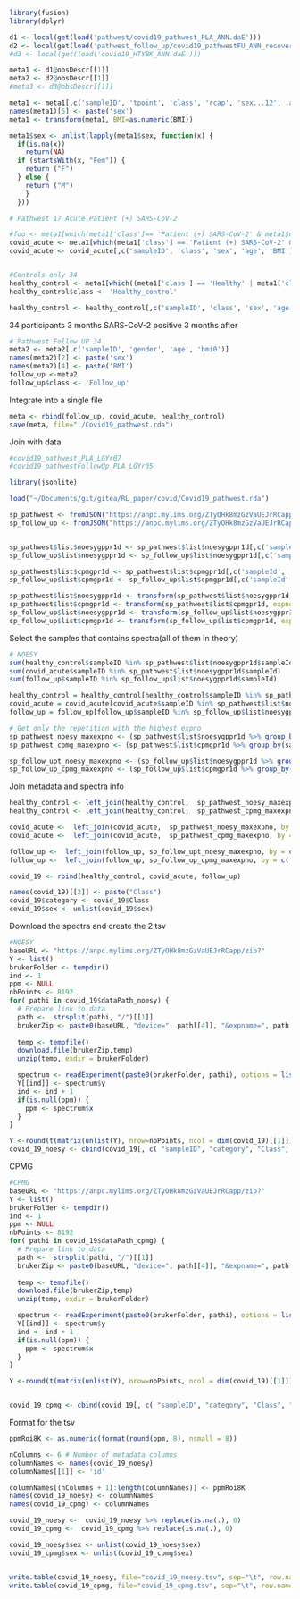 ```r
library(fusion)
library(dplyr)

```

```r
d1 <- local(get(load('pathwest/covid19_pathwest_PLA_ANN.daE')))
d2 <- local(get(load('pathwest_follow_up/covid19_pathwestFU_ANN_recovery.daE')))
#d3 <- local(get(load('covid19_HTYBK_ANN.daE')))
```

```r
meta1 <- d1@obsDescr[[1]]
meta2 <- d2@obsDescr[[1]]
#meta3 <- d3@obsDescr[[1]]
```

```r

meta1 <- meta1[,c('sampleID', 'tpoint', 'class', 'rcap', 'sex...12', 'age', 'BMI', 'MS.Exp')]
names(meta1)[5] <- paste('sex')
meta1 <- transform(meta1, BMI=as.numeric(BMI))

meta1$sex <- unlist(lapply(meta1$sex, function(x) {
  if(is.na(x))
    return(NA)
  if (startsWith(x, "Fem")) {
    return ("F")
  } else {
    return ("M")
    }
  }))

# Pathwest 17 Acute Patient (+) SARS-CoV-2

#foo <- meta1[which(meta1['class']== 'Patient (+) SARS-CoV-2' & meta1$covidSwab=="pos"),]
covid_acute <- meta1[which(meta1['class'] == 'Patient (+) SARS-CoV-2' & meta1['tpoint'] == 1 & !is.na(meta1$MS.Exp)),]
covid_acute <- covid_acute[,c('sampleID', 'class', 'sex', 'age', 'BMI')]


#Controls only 34
healthy_control <- meta1[which((meta1['class'] == 'Healthy' | meta1['class'] == 'Healthy*' |  meta1['class'] == 'Healthy_intern') & meta1['tpoint'] == 1),]
healthy_control$class <- 'Healthy_control'

healthy_control <- healthy_control[,c('sampleID', 'class', 'sex', 'age', 'BMI')]
```
34 participants 3 months SARS-CoV-2 positive 3 months after

```r
# Pathwest Follow UP 34
meta2 <- meta2[,c('sampleID', 'gender', 'age', 'bmi0')]
names(meta2)[2] <- paste('sex')
names(meta2)[4] <- paste('BMI')
follow_up <-meta2
follow_up$class <- 'Follow_up'
```

Integrate into a single file 

```r
meta <- rbind(follow_up, covid_acute, healthy_control)
save(meta, file="./Covid19_pathwest.rda")
```

Join with data

```r
#covid19_pathwest_PLA_LGYr07
#covid19_pathwestFollowUp_PLA_LGYr05

library(jsonlite)

load("~/Documents/git/gitea/RL_paper/covid/Covid19_pathwest.rda")

sp_pathwest <- fromJSON("https://anpc.mylims.org/ZTyOHk8mzGzVaUEJrRCapp/link?runName=LGYr07")
sp_follow_up <- fromJSON("https://anpc.mylims.org/ZTyOHk8mzGzVaUEJrRCapp/link?runName=LGYr02")


sp_pathwest$list$noesygppr1d <- sp_pathwest$list$noesygppr1d[,c('sampleId', 'expno', 'dataPath')]
sp_follow_up$list$noesygppr1d <- sp_follow_up$list$noesygppr1d[,c('sampleId', 'expno', 'dataPath')]

sp_pathwest$list$cpmgpr1d <- sp_pathwest$list$cpmgpr1d[,c('sampleId', 'expno', 'dataPath')]
sp_follow_up$list$cpmgpr1d <- sp_follow_up$list$cpmgpr1d[,c('sampleId', 'expno', 'dataPath')]

sp_pathwest$list$noesygppr1d <- transform(sp_pathwest$list$noesygppr1d, expno = as.numeric(expno))
sp_pathwest$list$cpmgpr1d <- transform(sp_pathwest$list$cpmgpr1d, expno = as.numeric(expno))
sp_follow_up$list$noesygppr1d <- transform(sp_follow_up$list$noesygppr1d, expno = as.numeric(expno))
sp_follow_up$list$cpmgpr1d <- transform(sp_follow_up$list$cpmgpr1d, expno = as.numeric(expno))

```
Select the samples that contains spectra(all of them in theory)
```r
# NOESY
sum(healthy_control$sampleID %in% sp_pathwest$list$noesygppr1d$sampleId)
sum(covid_acute$sampleID %in% sp_pathwest$list$noesygppr1d$sampleId)
sum(follow_up$sampleID %in% sp_follow_up$list$noesygppr1d$sampleId)

healthy_control = healthy_control[healthy_control$sampleID %in% sp_pathwest$list$noesygppr1d$sampleId,]
covid_acute = covid_acute[covid_acute$sampleID %in% sp_pathwest$list$noesygppr1d$sampleId, ]
follow_up = follow_up[follow_up$sampleID %in% sp_follow_up$list$noesygppr1d$sampleId,]

# Get only the repetition with the highest expno
sp_pathwest_noesy_maxexpno <- (sp_pathwest$list$noesygppr1d %>% group_by(sampleId)) %>% summarise(expno = max(expno), dataPath = max(dataPath))
sp_pathwest_cpmg_maxexpno <- (sp_pathwest$list$cpmgpr1d %>% group_by(sampleId)) %>% summarise(expno = max(expno), dataPath = max(dataPath))

sp_follow_upt_noesy_maxexpno <- (sp_follow_up$list$noesygppr1d %>% group_by(sampleId)) %>% summarise(expno = max(expno), dataPath = max(dataPath))
sp_follow_up_cpmg_maxexpno <- (sp_follow_up$list$cpmgpr1d %>% group_by(sampleId)) %>% summarise(expno = max(expno), dataPath = max(dataPath))
```
Join metadata and spectra info
```r
healthy_control <- left_join(healthy_control,  sp_pathwest_noesy_maxexpno, by = c('sampleID' = 'sampleId'))
healthy_control <- left_join(healthy_control,  sp_pathwest_cpmg_maxexpno, by = c('sampleID' = 'sampleId'), suffix = c("_noesy", "_cpmg"))

covid_acute <-  left_join(covid_acute,  sp_pathwest_noesy_maxexpno, by = c('sampleID' = 'sampleId'))
covid_acute <-  left_join(covid_acute,  sp_pathwest_cpmg_maxexpno, by = c('sampleID' = 'sampleId'), suffix = c("_noesy", "_cpmg"))

follow_up <-  left_join(follow_up, sp_follow_upt_noesy_maxexpno, by = c('sampleID' = 'sampleId'))
follow_up <-  left_join(follow_up, sp_follow_up_cpmg_maxexpno, by = c('sampleID' = 'sampleId'), suffix = c("_noesy", "_cpmg"))

covid_19 <- rbind(healthy_control, covid_acute, follow_up)

names(covid_19)[[2]] <- paste("Class")
covid_19$category <- covid_19$Class
covid_19$sex <- unlist(covid_19$sex)
```
Download the spectra and create the 2 tsv

```r
#NOESY
baseURL <- "https://anpc.mylims.org/ZTyOHk8mzGzVaUEJrRCapp/zip?"    
Y <- list()
brukerFolder <- tempdir()
ind <- 1
ppm <- NULL
nbPoints <- 8192
for( pathi in covid_19$dataPath_noesy) {
  # Prepare link to data
  path <-  strsplit(pathi, "/")[[1]]
  brukerZip <- paste0(baseURL, "device=", path[[4]], "&expname=", path[[6]], "&expno=", path[[7]])
  
  temp <- tempfile()
  download.file(brukerZip,temp)
  unzip(temp, exdir = brukerFolder)

  spectrum <- readExperiment(paste0(brukerFolder, pathi), options = list(what = c("specOnly"), specOpts = list(uncalibrate = FALSE, fromTo = c(-0.1,10), length.out = nbPoints)))$spec$spec[[1]]$spec
  Y[[ind]] <- spectrum$y
  ind <- ind + 1
  if(is.null(ppm)) {
    ppm <- spectrum$x
  }
}

Y <-round(t(matrix(unlist(Y), nrow=nbPoints, ncol = dim(covid_19)[[1]])), 2)
covid_19_noesy <- cbind(covid_19[, c( "sampleID", "category", "Class", "sex","age","BMI")], Y)

```
CPMG
```r
#CPMG
baseURL <- "https://anpc.mylims.org/ZTyOHk8mzGzVaUEJrRCapp/zip?"    
Y <- list()
brukerFolder <- tempdir()
ind <- 1
ppm <- NULL
nbPoints <- 8192
for( pathi in covid_19$dataPath_cpmg) {
  # Prepare link to data
  path <-  strsplit(pathi, "/")[[1]]
  brukerZip <- paste0(baseURL, "device=", path[[4]], "&expname=", path[[6]], "&expno=", path[[7]])
  
  temp <- tempfile()
  download.file(brukerZip,temp)
  unzip(temp, exdir = brukerFolder)

  spectrum <- readExperiment(paste0(brukerFolder, pathi), options = list(what = c("specOnly"), specOpts = list(uncalibrate = FALSE, fromTo = c(-0.1,10), length.out = nbPoints)))$spec$spec[[1]]$spec
  Y[[ind]] <- spectrum$y
  ind <- ind + 1
  if(is.null(ppm)) {
    ppm <- spectrum$x
  }
}

Y <-round(t(matrix(unlist(Y), nrow=nbPoints, ncol = dim(covid_19)[[1]])), 2)


covid_19_cpmg <- cbind(covid_19[, c( "sampleID", "category", "Class", "sex","age","BMI")], Y)

```
Format for the tsv
```r
ppmRoi8K <- as.numeric(format(round(ppm, 8), nsmall = 8))

nColumns <- 6 # Number of metadata columns
columnNames <- names(covid_19_noesy)
columnNames[[1]] <- 'id'

columnNames[(nColumns + 1):length(columnNames)] <- ppmRoi8K
names(covid_19_noesy) <- columnNames
names(covid_19_cpmg) <- columnNames

covid_19_noesy <-  covid_19_noesy %>% replace(is.na(.), 0)
covid_19_cpmg <-  covid_19_cpmg %>% replace(is.na(.), 0)

covid_19_noesy$sex <- unlist(covid_19_noesy$sex)
covid_19_cpmg$sex <- unlist(covid_19_cpmg$sex)


write.table(covid_19_noesy, file="covid_19_noesy.tsv", sep="\t", row.names = FALSE, quote=FALSE)
write.table(covid_19_cpmg, file="covid_19_cpmg.tsv", sep="\t", row.names = FALSE, quote=FALSE)
```




